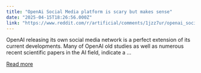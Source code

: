 ```yaml
---
title: "OpenAi Social Media platform is scary but makes sense"
date: "2025-04-15T18:26:56.000Z"
link: "https://www.reddit.com/r/artificial/comments/1jzz7ur/openai_social_media_platform_is_scary_but_makes/"
---
```


OpenAI releasing its own social media network is a perfect extension of its current developments. 
 Many of OpenAI old studies as well as numerous recent scientific papers in the AI field, indicate a ...

[Read more](https://www.reddit.com/r/artificial/comments/1jzz7ur/openai_social_media_platform_is_scary_but_makes/)
